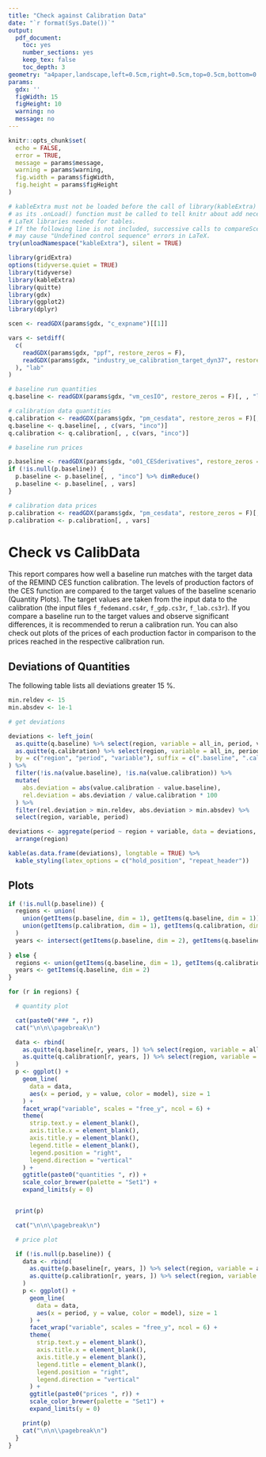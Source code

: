 ```yaml
---
title: "Check against Calibration Data"
date: "`r format(Sys.Date())`"
output:
  pdf_document:
    toc: yes
    number_sections: yes
    keep_tex: false
    toc_depth: 3
geometry: "a4paper,landscape,left=0.5cm,right=0.5cm,top=0.5cm,bottom=0.5cm,footnotesep=0.0cm,footskip=0.1cm"
params:
  gdx: ''
  figWidth: 15 
  figHeight: 10
  warning: no
  message: no
---
```


```r
knitr::opts_chunk$set(
  echo = FALSE,
  error = TRUE,
  message = params$message,
  warning = params$warning,
  fig.width = params$figWidth,
  fig.height = params$figHeight
)
```



```r
# kableExtra must not be loaded before the call of library(kableExtra) below,
# as its .onLoad() function must be called to tell knitr about add necessary
# LaTeX libraries needed for tables.
# If the following line is not included, successive calls to compareScenarios2()
# may cause "Undefined control sequence" errors in LaTeX.
try(unloadNamespace("kableExtra"), silent = TRUE)

library(gridExtra)
options(tidyverse.quiet = TRUE)
library(tidyverse)
library(kableExtra)
library(quitte)
library(gdx)
library(ggplot2)
library(dplyr)
```


```r

scen <- readGDX(params$gdx, "c_expname")[[1]]

vars <- setdiff(
  c(
    readGDX(params$gdx, "ppf", restore_zeros = F),
    readGDX(params$gdx, "industry_ue_calibration_target_dyn37", restore_zeros = F)
  ), "lab"
)

# baseline run quantities
q.baseline <- readGDX(params$gdx, "vm_cesIO", restore_zeros = F)[, , "l"] %>% dimReduce()

# calibration data quantities
q.calibration <- readGDX(params$gdx, "pm_cesdata", restore_zeros = F)[, , "quantity"] %>% dimReduce()
q.baseline <- q.baseline[, , c(vars, "inco")]
q.calibration <- q.calibration[, , c(vars, "inco")]

# baseline run prices

p.baseline <- readGDX(params$gdx, "o01_CESderivatives", restore_zeros = F)
if (!is.null(p.baseline)) {
  p.baseline <- p.baseline[, , "inco"] %>% dimReduce()
  p.baseline <- p.baseline[, , vars]
}

# calibration data prices
p.calibration <- readGDX(params$gdx, "pm_cesdata", restore_zeros = F)[, , "price"] %>% dimReduce()
p.calibration <- p.calibration[, , vars]
```

# Check vs CalibData

This report compares how well a baseline run matches with the target data of the REMIND CES function calibration. The levels of production factors of the CES function are compared to the target values of the baseline scenario (Quantity Plots). The target values are taken from the input data to the calibration (the input files `f_fedemand.cs4r`, `f_gdp.cs3r`, `f_lab.cs3r`). If you compare a baseline run to the target values and observe significant differences, it is recommended to rerun a calibration run. You can also check out plots of the prices of each production factor in comparison to the prices reached in the respective calibration run.

## Deviations of Quantities

The following table lists all deviations greater 15 %.

```r

min.reldev <- 15
min.absdev <- 1e-1

# get deviations

deviations <- left_join(
  as.quitte(q.baseline) %>% select(region, variable = all_in, period, value) %>% mutate(model = "Baseline"),
  as.quitte(q.calibration) %>% select(region, variable = all_in, period, value) %>% mutate(model = "Calibration"),
  by = c("region", "period", "variable"), suffix = c(".baseline", ".calibration")
) %>%
  filter(!is.na(value.baseline), !is.na(value.calibration)) %>%
  mutate(
    abs.deviation = abs(value.calibration - value.baseline),
    rel.deviation = abs.deviation / value.calibration * 100
  ) %>%
  filter(rel.deviation > min.reldev, abs.deviation > min.absdev) %>%
  select(region, variable, period)

deviations <- aggregate(period ~ region + variable, data = deviations, paste, collapse = ",") %>%
  arrange(region)

kable(as.data.frame(deviations), longtable = TRUE) %>%
  kable_styling(latex_options = c("hold_position", "repeat_header"))
```

## Plots

```r

if (!is.null(p.baseline)) {
  regions <- union(
    union(getItems(p.baseline, dim = 1), getItems(q.baseline, dim = 1)),
    union(getItems(p.calibration, dim = 1), getItems(q.calibration, dim = 1))
  )
  years <- intersect(getItems(p.baseline, dim = 2), getItems(q.baseline, dim = 2))
  
} else {
  regions <- union(getItems(q.baseline, dim = 1), getItems(q.calibration, dim = 1))
  years <- getItems(q.baseline, dim = 2)
}

for (r in regions) {

  # quantity plot

  cat(paste0("### ", r))
  cat("\n\n\\pagebreak\n")

  data <- rbind(
    as.quitte(q.baseline[r, years, ]) %>% select(region, variable = all_in, period, value) %>% mutate(model = scen),
    as.quitte(q.calibration[r, years, ]) %>% select(region, variable = all_in, period, value) %>% mutate(model = "Calib. Target")
  )
  p <- ggplot() +
    geom_line(
      data = data,
      aes(x = period, y = value, color = model), size = 1
    ) +
    facet_wrap("variable", scales = "free_y", ncol = 6) +
    theme(
      strip.text.y = element_blank(),
      axis.title.x = element_blank(),
      axis.title.y = element_blank(),
      legend.title = element_blank(),
      legend.position = "right",
      legend.direction = "vertical"
    ) +
    ggtitle(paste0("quantities ", r)) +
    scale_color_brewer(palette = "Set1") +
    expand_limits(y = 0)


  print(p)

  cat("\n\n\\pagebreak\n")

  # price plot

  if (!is.null(p.baseline)) {
    data <- rbind(
      as.quitte(p.baseline[r, years, ]) %>% select(region, variable = all_in1, period, value) %>% mutate(model = scen),
      as.quitte(p.calibration[r, years, ]) %>% select(region, variable = all_in, period, value) %>% mutate(model = "Calib. Target")
    )
    p <- ggplot() +
      geom_line(
        data = data,
        aes(x = period, y = value, color = model), size = 1
      ) +
      facet_wrap("variable", scales = "free_y", ncol = 6) +
      theme(
        strip.text.y = element_blank(),
        axis.title.x = element_blank(),
        axis.title.y = element_blank(),
        legend.title = element_blank(),
        legend.position = "right",
        legend.direction = "vertical"
      ) +
      ggtitle(paste0("prices ", r)) +
      scale_color_brewer(palette = "Set1") +
      expand_limits(y = 0)

    print(p)
    cat("\n\n\\pagebreak\n")
  }
}
```
